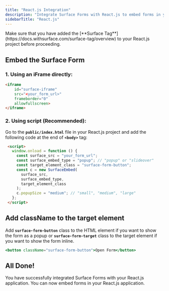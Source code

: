 ```yaml
---
title: "React.js Integration"
description: "Integrate Surface Forms with React.js to embed forms in your React.js application"
sidebarTitle: "React.js"
---
```

<Warning>
    Make sure that you have added the [**Surface Tag**](https://docs.withsurface.com/surface-tag/overview) to your React.js project before proceeding.
</Warning>

## Embed the Surface Form

### 1. Using an iFrame directly:

```html
<iframe
    id="surface-iframe"
    src="<your_form_url>"
    frameborder="0"
    allowfullscreen>
</iframe>
```

### 2. Using script (Recommended):


Go to the **`public/index.html`** file in your React.js project and add the following code at the end of **`<body>`** tag:

```html
 <script>
   window.onload = function () {
     const surface_src = "your_form_url";
     const surface_embed_type = "popup"; // "popup" or "slideover"
     const target_element_class = "surface-form-button";
     const c = new SurfaceEmbed(
       surface_src,
       surface_embed_type,
       target_element_class
     );
     c.popupSize = "medium"; // "small", "medium", "large"
   };
 </script>
```

## Add className to the target element

Add **`surface-form-button`** class to the HTML element if you want to show the form as a popup or **`surface-form-target`** class to the target element if you want to show the form inline.

```jsx
<button className="surface-form-button">Open Form</button>
```

## All Done!

You have successfully integrated Surface Forms with your React.js application. You can now embed forms in your React.js application.
